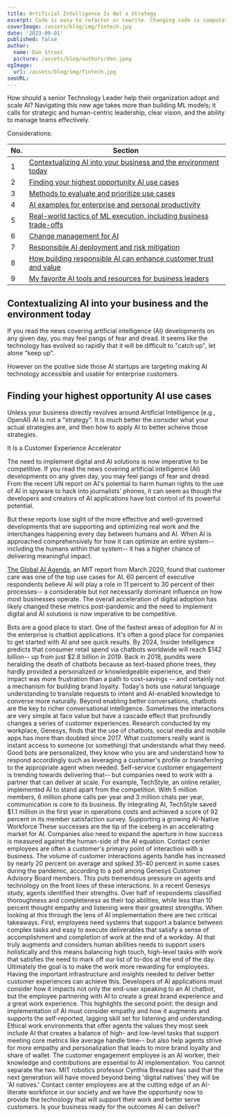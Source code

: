 ```yaml
---
title: Artificial Intelligence Is Not a Strategy
excerpt: Code is easy to refactor or rewrite. Changing code is computationally inexpensive. Not true with data. Data outliving code is a good problem to have, usually reserved for successful companies..
coverImage: /assets/blog/img/fintech.jpg
date: '2023-09-01'
published: false
author:
  name: Dan Stroot
  picture: /assets/blog/authors/dan.jpeg
ogImage:
  url: /assets/blog/img/fintech.jpg
seoURL:
---
```


How should a senior Technology Leader help their organization adopt and scale AI? Navigating this new age takes more than building ML models; it calls for strategic and human-centric leadership, clear vision, and the ability to manage teams effectively.

Considerations:

| No. | Section                                                                 |
| --- | ----------------------------------------------------------------------- |
| 1   | [Contextualizing AI into your business and the environment today](#1)   |
| 2   | [Finding your highest opportunity AI use cases](#2)                     |
| 3   | [Methods to evaluate and prioritize use cases](#3)                      |
| 4   | [AI examples for enterprise and personal productivity](#4)              |
| 5   | [Real-world tactics of ML execution, including business trade-offs](#5) |
| 6   | [Change management for AI](#6)                                          |
| 7   | [Responsible AI deployment and risk mitigation](#7)                     |
| 8   | [How building responsible AI can enhance customer trust and value](#8)  |
| 9   | [My favorite AI tools and resources for business leaders](#9)           |

## <a name='1'></a>Contextualizing AI into your business and the environment today

If you read the news covering artificial intelligence (AI) developments on any given day, you may feel pangs of fear and dread. It seems like the technology has evolved so rapidly that it will be difficult to "catch up", let alone "keep up".

However on the postive side those AI startups are targeting making AI technology accessible and usable for enterprise customers.

## <a name='2'></a>Finding your highest opportunity AI use cases

Unless your business directly revolves around Artificial Intelligence (e.g., OpenAI) AI is not a "strategy". It is much better the consider what your actual strategies are, and then how to apply AI to better acheive those strategies.

It Is a Customer Experience Accelerator

The need to implement digital and AI solutions is now imperative to be competitive.
If you read the news covering artificial intelligence (AI) developments on any given day, you may feel pangs of fear and dread. From the recent UN report on AI's potential to harm human rights to the use of AI in spyware to hack into journalists' phones, it can seem as though the developers and creators of AI applications have lost control of its powerful potential.

But these reports lose sight of the more effective and well-governed developments that are supporting and optimizing real work and the interchanges happening every day between humans and AI. When AI is approached comprehensively for how it can optimize an entire system-- including the humans within that system-- it has a higher chance of delivering meaningful impact.

[The Global AI Agenda](https://www.technologyreview.com/2020/03/26/950287/the-global-ai-agenda-promise-reality-and-a-future-of-data-sharing/), an MIT report from March 2020, found that customer care was one of the top use cases for AI. 60 percent of executive respondents believe AI will play a role in 11 percent to 30 percent of their processes-- a considerable but not necessarily dominant influence on how most businesses operate. The overall acceleration of digital adoption has likely changed these metrics post-pandemic and the need to implement digital and AI solutions is now imperative to be competitive.

Bots are a good place to start.
One of the fastest areas of adoption for AI in the enterprise is chatbot applications. It's often a good place for companies to get started with AI and see quick results. By 2024, Insider Intelligence predicts that consumer retail spend via chatbots worldwide will reach $142 billion-- up from just $2.8 billion in 2019.
Back in 2018, pundits were heralding the death of chatbots because as text-based phone trees, they hardly provided a personalized or knowledgeable experience, and their impact was more frustration than a path to cost-savings -- and certainly not a mechanism for building brand loyalty. Today's bots use natural language understanding to translate requests to intent and AI-enabled knowledge to converse more naturally. Beyond enabling better conversations, chatbots are the key to richer conversational intelligence. Sometimes the interactions are very simple at face value but have a cascade effect that profoundly changes a series of customer experiences.
Research conducted by my workplace, Genesys, finds that the use of chatbots, social media and mobile apps has more than doubled since 2017. What customers really want is instant access to someone (or something) that understands what they need. Good bots are personalized, they know who you are and understand how to respond accordingly such as leveraging a customer's profile or transferring to the appropriate agent when needed. Self-service customer engagement is trending towards delivering that-- but companies need to work with a partner that can deliver at scale.
For example, TechStyle, an online retailer, implemented AI to stand apart from the competition. With 5 million members, 6 million phone calls per year and 3 million chats per year, communication is core to its business. By integrating AI, TechStyle saved $1.1 million in the first year in operations costs and achieved a score of 92 percent in its member satisfaction survey.
Supporting a growing AI-Native Workforce
These successes are the tip of the iceberg in an accelerating market for AI. Companies also need to expand the aperture in how success is measured against the human-side of the AI equation. Contact center employees are often a customer's primary point of interaction with a business.
The volume of customer interactions agents handle has increased by nearly 20 percent on average and spiked 35-40 percent in some cases during the pandemic, according to a poll among Genesys Customer Advisory Board members. This puts tremendous pressure on agents and technology on the front lines of these interactions.
In a recent Genesys study, agents identified their strengths. Over half of respondents classified thoroughness and completeness as their top abilities, while less than 10 percent thought empathy and listening were their greatest strengths. When looking at this through the lens of AI implementation there are two critical takeaways.
First, employees need systems that support a balance between complex tasks and easy to execute deliverables that satisfy a sense of accomplishment and completion of work at the end of a workday. AI that truly augments and considers human abilities needs to support users holistically and this means balancing high touch, high-level tasks with work that satisfies the need to mark off our list of to-dos at the end of the day.
Ultimately the goal is to make the work more rewarding for employees. Having the important infrastructure and insights needed to deliver better customer experiences can achieve this.
Developers of AI applications must consider how it impacts not only the end-user speaking to an AI chatbot, but the employee partnering with AI to create a great brand experience and a great work experience.
This highlights the second point: the design and implementation of AI must consider empathy and how it augments and supports the self-reported, lagging skill set for listening and understanding. Ethical work environments that offer agents the values they most seek include AI that creates a balance of high- and low-level tasks that support meeting core metrics like average handle time-- but also help agents strive for more empathy and personalization that leads to more brand loyalty and share of wallet.
The customer engagement employee is an AI worker, their knowledge and contributions are essential to AI implementation. You cannot separate the two. MIT robotics professor Cynthia Breazeal has said that the next generation will have moved beyond being 'digital natives' they will be 'AI natives.' Contact center employees are at the cutting edge of an AI-literate workforce in our society and we have the opportunity now to provide the technology that will support their work and better serve customers.
Is your business ready for the outcomes AI can deliver?
